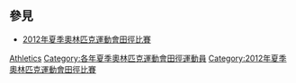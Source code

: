 {{categoryTOC}}
== 參見 ==
*[[2012年夏季奧林匹克運動會田徑比賽|2012年夏季奧林匹克運動會田徑比賽]]

{{Commons category|2012 Summer Olympics athletes}}

[[Category:2012年夏季奧林匹克運動會運動員|Athletics]]
[[Category:各年夏季奧林匹克運動會田徑運動員|Category:各年夏季奧林匹克運動會田徑運動員]]
[[Category:2012年夏季奧林匹克運動會田徑比賽|Category:2012年夏季奧林匹克運動會田徑比賽]]